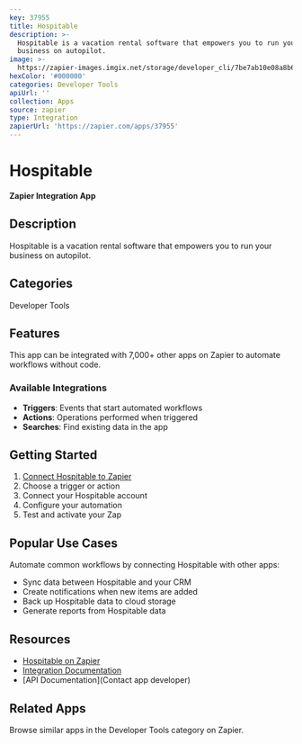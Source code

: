 ```yaml
---
key: 37955
title: Hospitable
description: >-
  Hospitable is a vacation rental software that empowers you to run your
  business on autopilot.
image: >-
  https://zapier-images.imgix.net/storage/developer_cli/7be7ab10e08a8b6072dd960a5c5822b8.png?auto=format%2Ccompress&ixlib=python-3.0.0&q=50
hexColor: '#000000'
categories: Developer Tools
apiUrl: ''
collection: Apps
source: zapier
type: Integration
zapierUrl: 'https://zapier.com/apps/37955'
---
```

# Hospitable

**Zapier Integration App**

## Description

Hospitable is a vacation rental software that empowers you to run your business on autopilot.

## Categories

Developer Tools

## Features

This app can be integrated with 7,000+ other apps on Zapier to automate workflows without code.

### Available Integrations

- **Triggers**: Events that start automated workflows
- **Actions**: Operations performed when triggered
- **Searches**: Find existing data in the app

## Getting Started

1. [Connect Hospitable to Zapier](https://zapier.com/apps/37955)
2. Choose a trigger or action
3. Connect your Hospitable account
4. Configure your automation
5. Test and activate your Zap

## Popular Use Cases

Automate common workflows by connecting Hospitable with other apps:

- Sync data between Hospitable and your CRM
- Create notifications when new items are added
- Back up Hospitable data to cloud storage
- Generate reports from Hospitable data

## Resources

- [Hospitable on Zapier](https://zapier.com/apps/37955)
- [Integration Documentation](https://zapier.com/apps/37955/integrations)
- [API Documentation](Contact app developer)

## Related Apps

Browse similar apps in the Developer Tools category on Zapier.
